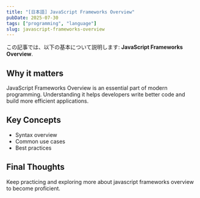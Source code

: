 ```yaml
---
title: "[日本語] JavaScript Frameworks Overview"
pubDate: 2025-07-30
tags: ["programming", "language"]
slug: javascript-frameworks-overview
---
```


この記事では、以下の基本について説明します: **JavaScript Frameworks Overview**.

## Why it matters

JavaScript Frameworks Overview is an essential part of modern programming. Understanding it helps developers write better code and build more efficient applications.

## Key Concepts

- Syntax overview
- Common use cases
- Best practices

## Final Thoughts

Keep practicing and exploring more about javascript frameworks overview to become proficient.
